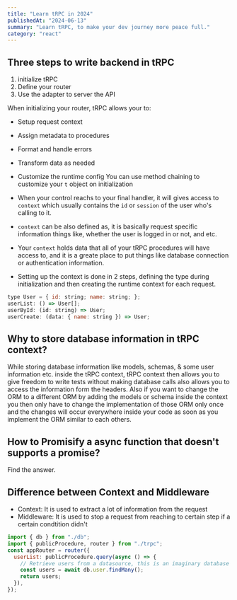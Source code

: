 ```yaml
---
title: "Learn tRPC in 2024"
publishedAt: "2024-06-13"
summary: "Learn tRPC, to make your dev journey more peace full."
category: "react"
---
```


## Three steps to write backend in tRPC

1. initialize tRPC
2. Define your router
3. Use the adapter to server the API

When initializing your router, tRPC allows your to:

- Setup request context
- Assign metadata to procedures
- Format and handle errors
- Transform data as needed
- Customize the runtime config
  You can use method chaining to customize your `t` object on initialization

- When your control reachs to your final handler, it will gives access to `context` which usually contains the `id` or `session` of the user who's calling to it.
- `context` can be also defined as, it is basically request specific information things like, whether the user is logged in or not, and etc.
- Your `context` holds data that all of your tRPC procedures will have access to, and it is a greate place to put things like database connection or authentication information.
- Setting up the context is done in 2 steps, defining the type during initialization and then creating the runtime context for each request.

```js
type User = { id: string; name: string; };
userList: () => User[];
userById: (id: string) => User;
userCreate: (data: { name: string }) => User;
```

## Why to store database information in tRPC context?

While storing database information like models, schemas, & some user information etc. inside the tRPC context, tRPC context then allows you to give freedom to write tests without making database calls also allows you to access the information form the headers. Also if you want to change the ORM to a different ORM by adding the models or schema inside the context you then only have to change the implementation of those ORM only once and the changes will occur everywhere inside your code as soon as you implement the ORM similar to each others.

## How to Promisify a async function that doesn't supports a promise?

Find the answer.

## Difference between Context and Middleware

- Context: It is used to extract a lot of information from the request
- Middleware: It is used to stop a request from reaching to certain step if a certain condtition didn't

```js
import { db } from "./db";
import { publicProcedure, router } from "./trpc";
const appRouter = router({
  userList: publicProcedure.query(async () => {
    // Retrieve users from a datasource, this is an imaginary database
    const users = await db.user.findMany();
    return users;
  }),
});
```